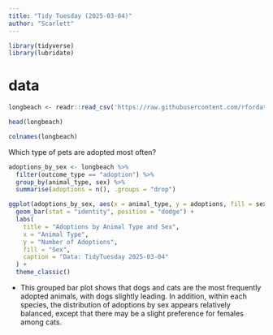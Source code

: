 ```yaml
---
title: "Tidy Tuesday (2025-03-04)"
author: "Scarlett"
---
```


```r
library(tidyverse)
library(lubridate)
```


# data 
```r

longbeach <- readr::read_csv('https://raw.githubusercontent.com/rfordatascience/tidytuesday/main/data/2025/2025-03-04/longbeach.csv')

head(longbeach)

colnames(longbeach)

```

 
Which type of pets are adopted most often?
```r
adoptions_by_sex <- longbeach %>%
  filter(outcome_type == "adoption") %>%
  group_by(animal_type, sex) %>%
  summarise(adoptions = n(), .groups = "drop")

ggplot(adoptions_by_sex, aes(x = animal_type, y = adoptions, fill = sex)) +
  geom_bar(stat = "identity", position = "dodge") +
  labs(
    title = "Adoptions by Animal Type and Sex",
    x = "Animal Type",
    y = "Number of Adoptions",
    fill = "Sex",
    caption = "Data: TidyTuesday 2025-03-04"
  ) +
  theme_classic()


```
- This grouped bar plot shows that dogs and cats are the most frequently adopted animals, with dogs slightly leading. In addition, within each species, the distribution of adoptions by sex appears relatively balanced, except that there may be a slight preference for females among cats.
